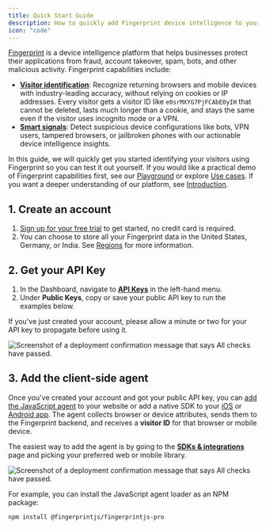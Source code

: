 ```yaml
---
title: Quick Start Guide
description: How to quickly add Fingerprint device intelligence to your website or mobile app.
icon: "code"
---
```


[Fingerprint](https://fingerprint.com/) is a device intelligence platform that helps businesses protect their applications from fraud, account takeover, spam, bots, and other malicious activity. Fingerprint capabilities include:

- [**Visitor identification**](https://fingerprint.com/products/identification/): Recognize returning browsers and mobile devices with industry-leading accuracy, without relying on cookies or IP addresses. Every visitor gets a visitor ID like `e0srMXYG7PjFCAbE0yIH` that cannot be deleted, lasts much longer than a cookie, and stays the same even if the visitor uses incognito mode or a VPN.
- [**Smart signals**](https://fingerprint.com/products/smart-signals/): Detect suspicious device configurations like bots, VPN users, tampered browsers, or jailbroken phones with our actionable device intelligence insights.

In this guide, we will quickly get you started identifying your visitors using Fingerprint so you can test it out yourself. If you would like a practical demo of Fingerprint capabilities first, see our [Playground](https://demo.fingerprint.com/playground) or explore [Use cases](https://demo.fingerprint.com/). If you want a deeper understanding of our platform, see [Introduction](https://dev.fingerprint.com/docs/introduction).

## 1. Create an account

1. [Sign up for your free trial](https://dashboard.fingerprint.com/signup?utm_source=https://dev.fingerprint.com/docs/quick-start-guide) to get started, no credit card is required.
2. You can choose to store all your Fingerprint data in the United States, Germany, or India. See [Regions](https://dev.fingerprint.com/docs/regions) for more information.

## 2. Get your API Key

1. In the Dashboard, navigate to [**API Keys**](https://dashboard.fingerprint.com/api-keys) in the left-hand menu.
2. Under **Public Keys**, copy or save your public API key to run the examples below.

If you've just created your account, please allow a minute or two for your API key to propagate before using it.

<Frame>
  <img
    src="/images/0fbf312623d4ba84af09917ff87cdc2cca3ead7fcdd6210697128d76563b93f0-CleanShot_2024-11-06_at_11.00.582x.png"
    alt="Screenshot of a deployment confirmation message that says All checks have passed."
    style={{ borderRadius: "0.5rem" }}
  />
</Frame>

## 3. Add the client-side agent

Once you've created your account and got your public API key, you can [add the JavaScript agent](https://dev.fingerprint.com/docs/install-the-javascript-agent) to your website or add a native SDK to your [iOS](https://dev.fingerprint.com/docs/ios) or [Android app](https://dev.fingerprint.com/docs/native-android-integration). The agent collects browser or device attributes, sends them to the Fingerprint backend, and receives a **visitor ID** for that browser or mobile device.

The easiest way to add the agent is by going to the [**SDKs & integrations**](https://dashboard.fingerprint.com/integrations) page and picking your preferred web or mobile library.

<Frame>
  <img
    src="/images/9a76d28875166b2b3826b80fcecc4e0f5257f8b4fc1469d2cfee3ddc08766356-CleanShot_2024-11-06_at_11.04.032x.png"
    alt="Screenshot of a deployment confirmation message that says All checks have passed."
    style={{ borderRadius: "0.5rem" }}
  />
</Frame>

For example, you can install the JavaScript agent loader as an NPM package:

```shell NPM
npm install @fingerprintjs/fingerprintjs-pro
```
